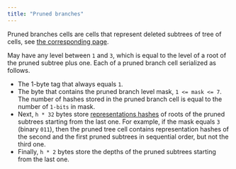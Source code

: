 ```yaml
---
title: "Pruned branches"
---
```


Pruned branches cells are cells that represent deleted subtrees of tree of cells, see [the corresponding page](/ton/cells/pruned-tree-cells.mdx).

May have any level between `1` and `3`, which is equal to the level of a root of the pruned subtree plus one.
Each of a pruned branch cell serialized as follows.

- The 1-byte tag that always equals `1`.
- The byte that contains the pruned branch level mask, `1 <= mask <= 7`. The number of hashes stored in the pruned branch cell
  is equal to the number of `1-bits` in mask.
- Next, `h * 32` bytes store [representations hashes](/tvm/serialization/cells.mdx) of roots of the pruned subtrees starting
  from the last one. For example, if the mask equals `3` (binary `011`), then the pruned tree cell contains representation hashes of the second
  and the first pruned subtrees in sequential order, but not the third one.
- Finally, `h * 2` bytes store the depths of the pruned subtrees starting from the last one.
